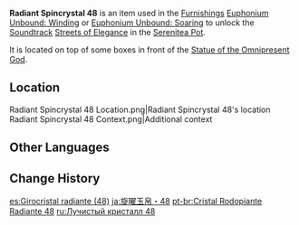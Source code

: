 {{Item Infobox
|id           = 141048
|image        = Item Radiant Spincrystal.png
|type         = Adventure Items
|group        = Radiant Spincrystals
|group2       = Inazuma Spincrystals
|quality      = 4
|invCategory  = Precious Items
|description  = This wondrous crystal contains a certain rhythm, like something beautiful woven from delicate silk. These items can be found throughout the mainland or from merchants who collect curios. The tune held within this crystal can be revivified in your [[Serenitea Pot]] using either "[[Euphonium Unbound: Winding]]" or "[[Euphonium Unbound: Soaring]]." The tune contained within this [[Radiant Spincrystal]] is "[[Streets of Elegance]]."
|source1      = [[Statue of the Omnipresent God]]
|track        = Streets of Elegance
}}
'''Radiant Spincrystal 48''' is an item used in the [[Furnishings]] [[Euphonium Unbound: Winding]] or [[Euphonium Unbound: Soaring]] to unlock the [[Soundtrack]] [[Streets of Elegance]] in the [[Serenitea Pot]].

It is located on top of some boxes in front of the [[Statue of the Omnipresent God]].

==Location==
<gallery>
Radiant Spincrystal 48 Location.png|Radiant Spincrystal 48's location
Radiant Spincrystal 48 Context.png|Additional context
</gallery>

==Other Languages==
{{Other Languages
|default_hidden = 1
|en      = Radiant Spincrystal 48
|zhs     = 旋曜玉帛・其四十八
|zhs_rm  = Xuán Yào Yùbó - Qí Sìshíbā
|zht     = 旋曜玉帛・其四十八
|zht_rm  = Xuán Yào Yùbó - Qí Sìshíbā
|ja      = 旋曜玉帛・48
|ja_rm   = Sen'you Gyokuhaku - Yonjuuhachi{{Assumed}}
|ko      = 빛나는 결정・48
|ko_rm   = Binnaneun Gyeoljeong - Sasip'pal
|es      = Girocristal radiante (48)
|fr      = Gyrocristal radiant 48
|ru      = Лучистый кристалл {{tt|48|}}
|th      = Radiant Spincrystal 48
|vi      = Ngọc Thạch Âm Vang 48
|de      = Strahlender Drehkristall XLVIII
|id      = Radiant Spincrystal 48
|pt      = Cristal Rodopiante Radiante 48
|tr      = Parlak Burgu Kristal 48
|it      = Voltacristallo radioso 48
}}

==Change History==
{{Change History|2.6}}

[[es:Girocristal radiante (48)]]
[[ja:旋曜玉帛・48]]
[[pt-br:Cristal Rodopiante Radiante 48]]
[[ru:Лучистый кристалл 48]]